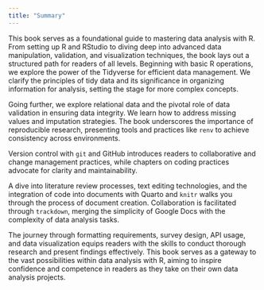 ```yaml
---
title: "Summary"
---
```


This book serves as a foundational guide to mastering data analysis with R. From setting up R and RStudio to diving deep into advanced data manipulation, validation, and visualization techniques, the book lays out a structured path for readers of all levels. Beginning with basic R operations, we explore the power of the Tidyverse for efficient data management. We clarify the principles of tidy data and its significance in organizing information for analysis, setting the stage for more complex concepts.

Going further, we explore relational data and the pivotal role of data validation in ensuring data integrity. We learn how to address missing values and imputation strategies. The book underscores the importance of reproducible research, presenting tools and practices like `renv` to achieve consistency across environments.

Version control with `git` and GitHub introduces readers to collaborative and change management practices, while chapters on coding practices advocate for clarity and maintainability. 

A dive into literature review processes, text editing technologies, and the integration of code into documents with Quarto and `knitr` walks you through the process of document creation. Collaboration is facilitated through `trackdown`, merging the simplicity of Google Docs with the complexity of data analysis tasks.

The journey through formatting requirements, survey design, API usage, and data visualization equips readers with the skills to conduct thorough research and present findings effectively. This book serves as a gateway to the vast possibilities within data analysis with R, aiming to inspire confidence and competence in readers as they take on their own data analysis projects.




